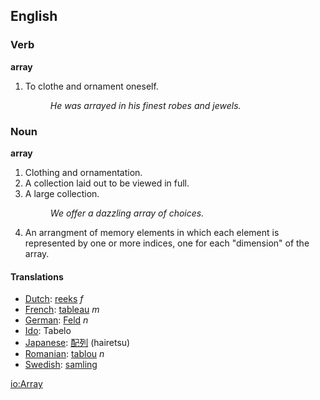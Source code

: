 ==English==

===Verb===
'''array'''

# To clothe and ornament oneself.
#: ''He was arrayed in his finest robes and jewels.''

===Noun===
'''array'''

# Clothing and ornamentation.
# A collection laid out to be viewed in full.
# A large collection.
#: ''We offer a dazzling array of choices.''
# {{computing}} An arrangment of memory elements in which each element is represented by one or more indices, one for each "dimension" of the array.

====Translations====
{{checktrans}}
*[[Dutch]]: [[reeks]] ''f''
*[[French]]: [[tableau]] ''m''
*[[German]]: [[Feld]] ''n''
*[[Ido]]: Tabelo
*[[Japanese]]: [[配列]] (hairetsu)
*[[Romanian]]: [[tablou]] ''n''
*[[Swedish]]: [[samling]]

[[io:Array]]